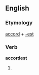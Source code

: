 ==English==

===Etymology===
[[accord]] + [[-est]]

===Verb===
'''accordest'''

# {{archaic}} {{second-person singular of|[[accord]]}}